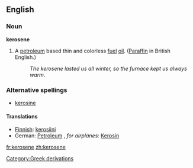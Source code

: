 ==English==

===Noun===
{{wikipedia}}
'''kerosene'''
# A [[petroleum]] based thin and colorless [[fuel]] [[oil]].  ([[Paraffin]] in British English.)
#:''The kerosene lasted us all winter, so the furnace kept us always warm''.

===Alternative spellings===
*[[kerosine]]

====Translations====
*[[Finnish]]: [[kerosiini]]
*German: [[Petroleum]] {{n}}, ''for airplanes:'' [[Kerosin]] {{n}}

[[Category:Greek derivations]]

[[fr:kerosene]]
[[zh:kerosene]]